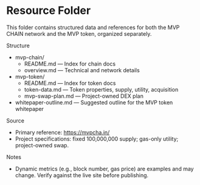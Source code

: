 # Resource Folder

This folder contains structured data and references for both the MVP CHAIN network and the MVP token, organized separately.

Structure

- mvp-chain/
  - README.md — Index for chain docs
  - overview.md — Technical and network details
- mvp-token/
  - README.md — Index for token docs
  - token-data.md — Token properties, supply, utility, acquisition
  - mvp-swap-plan.md — Project-owned DEX plan
- whitepaper-outline.md — Suggested outline for the MVP token whitepaper

Source

- Primary reference: https://mvpcha.in/
- Project specifications: fixed 100,000,000 supply; gas-only utility; project-owned swap.

Notes

- Dynamic metrics (e.g., block number, gas price) are examples and may change. Verify against the live site before publishing.

<!-- anchors: autogenerated -->
